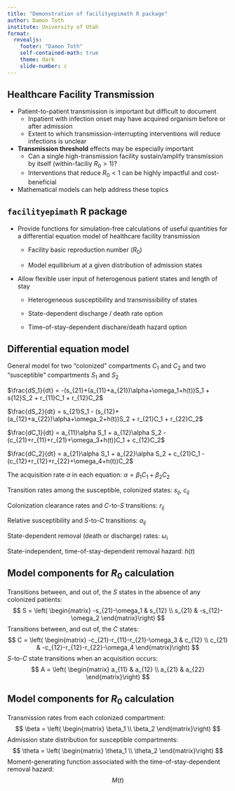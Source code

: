 ```yaml
---
title: "Demonstration of facilityepimath R package"
author: Damon Toth
institute: University of Utah
format:
  revealjs:
    footer: "Damon Toth"
    self-contained-math: true
    theme: dark
    slide-number: c
---
```


## Healthcare Facility Transmission {.smaller}

-   Patient-to-patient transmission is important but difficult to document
    -   Inpatient with infection onset may have acquired organism before or after admission
    -   Extent to which transmission-interrupting interventions will reduce infections is unclear
-   **Transmission threshold** effects may be especially important
    -   Can a single high-transmission facility sustain/amplify transmission by itself (within-faciliy $R_0>1$)?
    -   Interventions that reduce $R_0<1$ can be highly impactful and cost-beneficial
-   Mathematical models can help address these topics

## `facilityepimath` R package {.smaller}

-   Provide functions for simulation-free calculations of useful quantities for a differential equation model of healthcare facility transmission

    -   Facility basic reproduction number ($R_0$)

    -   Model equilibrium at a given distribution of admission states

-   Allow flexible user input of heterogenous patient states and length of stay

    -   Heterogeneous susceptibility and transmissibility of states

    -   State-dependent discharge / death rate option

    -   Time-of-stay-dependent dischare/death hazard option

## Differential equation model {.smaller}

General model for two "colonized" compartments $C_1$ and $C_2$ and two "susceptible" compartments $S_1$ and $S_2$

$\frac{dS_1}{dt} = -(s_{21}+(a_{11}+a_{21})\alpha+\omega_1+h(t))S_1 + s{12}S_2 + r_{11}C_1 + r_{12}C_2$

$\frac{dS_2}{dt} = s_{21}S_1 - (s_{12}+(a_{12}+a_{22})\alpha+\omega_2+h(t))S_2 + r_{21}C_1 + r_{22}C_2$

$\frac{dC_1}{dt} = a_{11}\alpha S_1 + a_{12}\alpha S_2 - (c_{21}+r_{11}+r_{21}+\omega_3+h(t))C_1 + c_{12}C_2$

$\frac{dC_2}{dt} = a_{21}\alpha S_1 + a_{22}\alpha S_2 + c_{21}C_1 - (c_{12}+r_{12}+r_{22}+\omega_4+h(t))C_2$

The acquisition rate $\alpha$ in each equation: $\alpha = \beta_1 C_1 + \beta_2 C_2$

Transition rates among the susceptible, colonized states: $s_{ij}$, $c_{ij}$

Colonization clearance rates and $C$-to-$S$ transitions: $r_{ij}$

Relative susceptibility and $S$-to-$C$ transitions: $a_{ij}$

State-dependent removal (death or discharge) rates: $\omega_i$

State-independent, time-of-stay-dependent removal hazard: $h(t)$

## Model components for $R_0$ calculation {.smaller}

Transitions between, and out of, the $S$ states in the absence of any colonized patients: $$
S = \left(
\begin{matrix}
    -s_{21}-\omega_1 & s_{12} \\
    s_{21} & -s_{12}-\omega_2
\end{matrix}\right)
$$ Transitions between, and out of, the $C$ states: $$
C = \left(
\begin{matrix}
    -c_{21}-r_{11}-r_{21}-\omega_3 & c_{12} \\
    c_{21} & -c_{12}-r_{12}-r_{22}-\omega_4
\end{matrix}\right)
$$ $S$-to-$C$ state transitions when an acquisition occurs: $$
A = \left(
\begin{matrix}
    a_{11} & a_{12} \\
    a_{21} & a_{22}
\end{matrix}\right)
$$

## Model components for $R_0$ calculation {.smaller}

Transmission rates from each colonized compartment: $$
\beta = \left(
\begin{matrix}
    \beta_1 \\
    \beta_2
\end{matrix}\right)
$$ Admission state distribution for susceptible compartments: $$
\theta = \left(
\begin{matrix}
    \theta_1 \\
    \theta_2
\end{matrix}\right)
$$ Moment-generating function associated with the time-of-stay-dependent removal hazard: $$ M(t) $$
